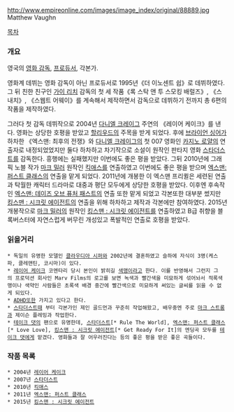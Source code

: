 http://www.empireonline.com/images/image_index/original/88889.jpg
Matthew Vaughn


[[목차]]

=== 개요 ===
영국의 [[영화 감독]], [[프로듀서]], 각본가.

영화계 데뷔는 영화 감독이 아닌 프로듀서로 1995년《더 이노센트 쉽》로 데뷔하였다. 그 뒤 친한 친구인 [[가이 리치]] 감독의 첫 세 작품《록 스탁 앤 투 스모킹 배럴즈》, 《스내치》, 《스웹트 어웨이》를 계속해서 제작하면서 감독으로 데뷔하기 전까지 총 6편의 작품을 제작하였다.

그러다 첫 감독 데뷔작으로 2004년 [[다니엘 크레이그]] 주연의 《레이어 케이크》를 낸다. 영화는 상당한 호평을 받았고 [[할리우드]]의 주목을 받게 되었다. 후에 [[브라이언 싱어]]가 하차한 《엑스맨: 최후의 전쟁》와 [[다니엘 크레이그]]의 첫 007 영화인 [[카지노 로얄]]의 연출자로 내정되었었지만 둘다 하차하고 차기작으로 소설이 원작인 판타지 영화 [[스타더스트]]를 감독한다. 흥행에는 실패했지만 이번에도 좋은 평을 받았다. 
그뒤 2010년에 그래픽 노블 작가 [[마크 밀러]] 원작인 [[킥애스]]를 연출하였고 이번에도 좋은 평을 받으며 [[엑스맨: 퍼스트 클래스]]의 연출을 맡게 되었다. 2011년에 개봉한 이 엑스맨 프리퀼은 세련된 연출과 탁월한 캐릭터 드라마로 대중과 평단 모두에게 상당한 호평을 받았다. 
이후엔 후속작인 [[엑스맨: 데이즈 오브 퓨처 패스트]]의 연출 또한 맡게 되었고 각본또한 대부분 썼지만 [[킹스맨 : 시크릿 에이전트]]의 연출을 위해 하차하고 제작과 각본에만 참여하였다.
2015년 개봉작으로 [[마크 밀러]]의 원작인 [[킹스맨 : 시크릿 에이전트]]를 연출하였고 B급 취향을 블록버스터에 자연스럽게 버무린 개성있고 폭발적인 연출로 호평을 받았다. 
=== 읽을거리 ===
 * 독일의 유명한 모델인 [[클라우디아 시퍼]]와 2002년에 결혼하였고 슬하에 자식이 3명(케스파, 클레맨틴, 코시마)이 있다.
 * [[레이어 케이크]] 코멘타리 당시 본인이 밝히길 [[색맹]]이라고 한다. 이를 반영해서 그런지 그의 프로덕션 회사인 Marv Films의 로고를 보면 녹색과 빨간색을 미묘하게 섞어놔서 적록색맹이나 색약인 사람들은 초록색 배경 중간에 빨간색으로 미묘하게 써있는 글씨를 읽을 수 없게 되있다.
 * [[ADHD]]또한 가지고 있다고 한다.
 * [[스타더스트]]때 부터 각본가인 제인 골드먼과 꾸준히 작업해왔고, 배우중엔 주로 [[마크 스트롱]]과 제이슨 플레밍과 작업한다. 
 * [[테이크 댓]]의 팬으로 유명한데, [[스타더스트]][* Rule The World], [[엑스맨: 퍼스트 클래스]][* Love Love], [[킹스맨 : 시크릿 에이전트]][* Get Ready For It]의 엔딩곡 모두를 [[테이크 댓]]에게 맡겼다. 영화들과 잘 어우러진다는 등의 좋은 평을 받은 좋은 곡들이다.
=== 작품 목록 ===
 * 2004년 [[레이어 케이크]]
 * 2007년 [[스타더스트]]
 * 2010년 [[킥애스]]
 * 2011년 [[엑스맨: 퍼스트 클래스]]
 * 2015년 [[킹스맨 : 시크릿 에이전트]]
